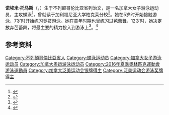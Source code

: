 {{NoteTA|G1=Aquatics}}
{{Infobox swimmer
| name = 诺埃米·托马斯
| image = Noemie-Thomas-after-winning 100 fly (27633103995).jpg
| image_size =
| caption = 摄于2016年
| full_name =
| nicknames = 
| nationality = {{CAN}}
| strokes = [[蝶泳|蝶泳]]、[[自由泳|自由泳]]
| club = UBC Dolphins Swim Club
| collegeteam = [[加利福尼亞大學柏克萊分校|加利福尼亞大學柏克萊分校]]
| birth_date = {{Birth date and age|mf=yes|1996|2|4}}
| birth_place = {{CAN}}[[不列颠哥伦比亚省|不列颠哥伦比亚省]][[列治文|列治文]]
| death_date =
| death_place =
| height = {{convert|1.65|m|ftin|abbr=on}}
| weight = {{convert|59|kg|lb|abbr=on}}
| medaltemplates =
{{MedalSport|女子[[游泳|游泳]]}}
{{MedalCountry|{{CAN}}}}
{{MedalCompetition|[[泛美运动会|泛美运动会]]}}
{{MedalSilver|[[2015年泛美运动会|2015 多伦多]]|[[2015年泛美运动会游泳比赛|100米蝶泳]]}}
{{MedalSilver|2015 多伦多|4×100米混合泳接力}}
}}
'''诺埃米·托马斯'''（{{lang|en|Noemie Thomas}}，{{bd|1996年|2月4日||}}）生于不列颠哥伦比亚省列治文，是一名加拿大女子游泳运动员，主攻蝶泳<ref>{{cite web|url=https://olympic.ca/team-canada/noemie-thomas/|title=Noemie Thomas|work=[[加拿大奥林匹克委员会|Canadian Olympic Comittee]]|accessdate=2020-07-18|archiveurl=https://web.archive.org/web/20190627201819/https://olympic.ca/team-canada/noemie-thomas/|archivedate=2019-06-27|dead-url=no}}</ref>，曾就读于加利福尼亚大学柏克莱分校<ref>{{cite web|url=https://calbears.com/sports/womens-swimming-and-diving/roster/noemie-thomas/11669|title=Noemie Thomas|work=Cal Bears|accessdate=2020-07-18|archiveurl=https://archive.today/20200718021811/https://calbears.com/sports/womens-swimming-and-diving/roster/noemie-thomas/11669|archivedate=2020-07-18|dead-url=no}}</ref>。她在5岁时开始接触游泳，7岁时开始练习竞技游泳。她在童年时期也曾练习过[[芭蕾舞|芭蕾舞]]，12岁时，她决定放弃芭蕾舞，将最主要的精力投入到游泳上<ref>{{cite web|url=https://www.swimmingworldmagazine.com/news/graceful-noemie-thomas-focused-on-title-finish/|title=Graceful Noemie Thomas Focused on Title Finish for Cal|publisher=Swimming World Magazine|date=2018-02-08|accessdate=2020-07-18|archiveurl=https://archive.today/20200718021222/https://www.swimmingworldmagazine.com/news/graceful-noemie-thomas-focused-on-title-finish/|archivedate=2020-07-18|dead-url=no}}</ref>。<ref>{{cite web|url=https://www.fina.org/athletes/noemie-thomas|title=Noemie Thomas|work=[[国际游泳联合会|FINA]]|accessdate=2020-07-18|archiveurl=https://archive.today/20200718020856/https://www.fina.org/athletes/noemie-thomas|archivedate=2020-07-18|dead-url=no}}</ref>

==参考资料==
{{Reflist}}

{{DEFAULTSORT:Thomas, Noemie}}
[[Category:不列顛哥倫比亞省人|Category:不列顛哥倫比亞省人]]
[[Category:蝶泳运动员|Category:蝶泳运动员]]
[[Category:加拿大女子游泳运动员|Category:加拿大女子游泳运动员]]
[[Category:加拿大奥运游泳运动员|Category:加拿大奥运游泳运动员]]
[[Category:2016年夏季奧林匹克運動會游泳運動員|Category:2016年夏季奧林匹克運動會游泳運動員]]
[[Category:加拿大泛美运动会银牌得主|Category:加拿大泛美运动会银牌得主]]
[[Category:泛美运动会游泳奖牌得主|Category:泛美运动会游泳奖牌得主]]